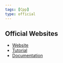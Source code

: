 ```yaml
---
tags: [Cpp]
type: official
---
```


## Official Websites

- [Website](http://www.cplusplus.com)
- [Tutorial](http://www.cplusplus.com/doc/tutorial/)
- [Documentation](http://www.cplusplus.com/reference/)
